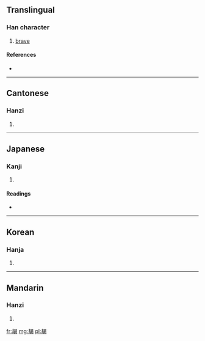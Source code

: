 ==Translingual==

===Han character===
{{Han char|rn=73|rad=曰|as=10|sn=14|four=4672<sub>7</sub>|canj=土戈日心女 (GIAPV)}}

# [[brave]]

====References====
* {{Han ref|kx=0504.030|dkj=14311|dj=0879.040|hdz=21528.050|uh=6705|ud=26373|bh=E1F9|bd=57849}}

----

==Cantonese==

===Hanzi===
{{yue-hanzi|jyut=|y=kit3}}

# {{defn|lang=yue|sort=曰10}}

----

==Japanese==

===Kanji===
{{ja-kanji|grade=|rs=曰10}}

# {{defn|lang=ja|sort=曰10}}

====Readings====
* {{ja-readings|on=[[けつ]] (ketsu), [[けち]] (kechi), [[こち]] (kochi)|kun=[[さる]] (saru)}}

----

==Korean==

===Hanja===
{{ko-hanja|hangeul=걸|eumhun=|rv=geol|mr=kŏl|y=kel}}

# {{defn|lang=ko|sort=曰10}}

----

==Mandarin==

===Hanzi===
{{cmn-hanzi|pin=[[qiè]] ([[qie4]]), [[yòu]] ([[you4]])|wg=ch'ieh<sup>4</sup>, yu<sup>4</sup>}}

# {{defn|lang=cmn|sort=曰10}}

[[fr:朅]]
[[mg:朅]]
[[pl:朅]]